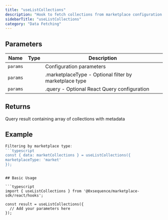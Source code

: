 ```yaml
---
title: "useListCollections"
description: "Hook to fetch collections from marketplace configuration Retrieves all collections configured in the marketplace, with optional filtering by marketplace type. Combines metadata from the metadata API with marketplace configuration to provide complete collection information."
sidebarTitle: "useListCollections"
category: "Data Fetching"
---
```


## Parameters

| Name | Type | Description |
|------|------|-------------|
| `params` |  | Configuration parameters |
| `params` |  | .marketplaceType - Optional filter by marketplace type |
| `params` |  | .query - Optional React Query configuration |

## Returns

Query result containing array of collections with metadata

## Example

```typescript
Filtering by marketplace type:
```typescript
const { data: marketCollections } = useListCollections({
marketplaceType: 'market'
});
```
```

## Basic Usage

```typescript
import { useListCollections } from '@0xsequence/marketplace-sdk/react/hooks';

const result = useListCollections({
  // Add your parameters here
});
```

